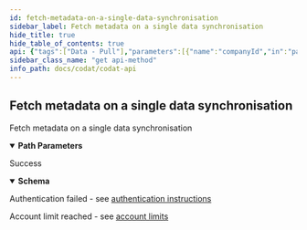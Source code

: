 ```yaml
---
id: fetch-metadata-on-a-single-data-synchronisation
sidebar_label: Fetch metadata on a single data synchronisation
hide_title: true
hide_table_of_contents: true
api: {"tags":["Data - Pull"],"parameters":[{"name":"companyId","in":"path","required":true,"schema":{"type":"string","format":"uuid"}},{"name":"datasetId","in":"path","required":true,"schema":{"type":"string","format":"uuid"}}],"responses":{"200":{"description":"Success","content":{"application/json":{"schema":{"required":["companyId","connectionId","id","isCompleted","isErrored","progress","requested","status"],"type":"object","properties":{"id":{"type":"string","format":"uuid"},"companyId":{"type":"string","format":"uuid"},"connectionId":{"type":"string","format":"uuid"},"dataType":{"type":"string","nullable":true},"status":{"enum":["Initial","Queued","Fetching","MapQueued","Mapping","Complete","FetchError","MapError","InternalError","ProcessingQueued","Processing","ProcessingError","ValidationQueued","Validating","ValidationError","AuthError","Cancelled","NotSupported"],"type":"string"},"errorMessage":{"type":"string","nullable":true},"requested":{"type":"string","format":"date-time"},"completed":{"type":"string","format":"date-time","nullable":true},"progress":{"type":"integer","format":"int32"},"isCompleted":{"type":"boolean"},"isErrored":{"type":"boolean"},"validationinformationUrl":{"type":"string","nullable":true}},"additionalProperties":false}}}},"401":{"description":"Authentication failed - see [authentication instructions](https://docs.codat.io/docs/authentication-1)"},"402":{"description":"Account limit reached - see [account limits](https://docs.codat.io/docs/environments-1)"}},"description":"Fetch metadata on a single data synchronisation","method":"get","path":"/companies/{companyId}/data/history/{datasetId}","servers":[{"url":"https://api.codat.io","description":"Codat API (Production)"}],"security":[{"AuthorizationHeader":[]}],"securitySchemes":{"AuthorizationHeader":{"type":"apiKey","description":"The word \"Basic\" followed by a space and your API Key, base64 encoded, which can be found [here](https://portal-integration.codat.io/#/profile)","name":"Authorization","in":"header"}},"info":{"title":"Codat API","description":"[What's changed in our Swagger](https://docs.codat.io/docs/new-swagger-ui)","version":"v1"},"postman":{"name":"Fetch metadata on a single data synchronisation","description":{"type":"text/plain"},"url":{"path":["companies",":companyId","data","history",":datasetId"],"host":["{{baseUrl}}"],"query":[],"variable":[{"disabled":false,"description":{"content":"(Required) ","type":"text/plain"},"type":"any","value":"","key":"companyId"},{"disabled":false,"description":{"content":"(Required) ","type":"text/plain"},"type":"any","value":"","key":"datasetId"}]},"header":[{"key":"Accept","value":"application/json"}],"method":"GET"}}
sidebar_class_name: "get api-method"
info_path: docs/codat/codat-api
---
```



## Fetch metadata on a single data synchronisation



Fetch metadata on a single data synchronisation

<details style={{"marginBottom":"1rem"}} data-collapsed={false} open={true}><summary style={{}}><strong>Path Parameters</strong></summary><div><ul><ParamsItem className={"paramsItem"} param={{"name":"companyId","in":"path","required":true,"schema":{"type":"string","format":"uuid"}}}></ParamsItem><ParamsItem className={"paramsItem"} param={{"name":"datasetId","in":"path","required":true,"schema":{"type":"string","format":"uuid"}}}></ParamsItem></ul></div></details><div><ApiTabs><TabItem label={"200"} value={"200"}><div>

Success

</div><div><details style={{}} data-collapsed={false} open={true}><summary style={{"textAlign":"left"}}><strong>Schema</strong></summary><div style={{"textAlign":"left","marginLeft":"1rem"}}></div><ul style={{"marginLeft":"1rem"}}><SchemaItem collapsible={false} name={"id"} required={true} schemaDescription={undefined} schemaName={"uuid"} qualifierMessage={undefined}></SchemaItem><SchemaItem collapsible={false} name={"companyId"} required={true} schemaDescription={undefined} schemaName={"uuid"} qualifierMessage={undefined}></SchemaItem><SchemaItem collapsible={false} name={"connectionId"} required={true} schemaDescription={undefined} schemaName={"uuid"} qualifierMessage={undefined}></SchemaItem><SchemaItem collapsible={false} name={"dataType"} required={false} schemaDescription={undefined} schemaName={"string"} qualifierMessage={undefined}></SchemaItem><SchemaItem collapsible={false} name={"status"} required={true} schemaDescription={undefined} schemaName={"string"} qualifierMessage={"**Possible values:** [`Initial`, `Queued`, `Fetching`, `MapQueued`, `Mapping`, `Complete`, `FetchError`, `MapError`, `InternalError`, `ProcessingQueued`, `Processing`, `ProcessingError`, `ValidationQueued`, `Validating`, `ValidationError`, `AuthError`, `Cancelled`, `NotSupported`]"}></SchemaItem><SchemaItem collapsible={false} name={"errorMessage"} required={false} schemaDescription={undefined} schemaName={"string"} qualifierMessage={undefined}></SchemaItem><SchemaItem collapsible={false} name={"requested"} required={true} schemaDescription={undefined} schemaName={"date-time"} qualifierMessage={undefined}></SchemaItem><SchemaItem collapsible={false} name={"completed"} required={false} schemaDescription={undefined} schemaName={"date-time"} qualifierMessage={undefined}></SchemaItem><SchemaItem collapsible={false} name={"progress"} required={true} schemaDescription={undefined} schemaName={"int32"} qualifierMessage={undefined}></SchemaItem><SchemaItem collapsible={false} name={"isCompleted"} required={true} schemaDescription={undefined} schemaName={"boolean"} qualifierMessage={undefined}></SchemaItem><SchemaItem collapsible={false} name={"isErrored"} required={true} schemaDescription={undefined} schemaName={"boolean"} qualifierMessage={undefined}></SchemaItem><SchemaItem collapsible={false} name={"validationinformationUrl"} required={false} schemaDescription={undefined} schemaName={"string"} qualifierMessage={undefined}></SchemaItem></ul></details></div></TabItem><TabItem label={"401"} value={"401"}><div>

Authentication failed - see [authentication instructions](https://docs.codat.io/docs/authentication-1)

</div><div></div></TabItem><TabItem label={"402"} value={"402"}><div>

Account limit reached - see [account limits](https://docs.codat.io/docs/environments-1)

</div><div></div></TabItem></ApiTabs></div>
      